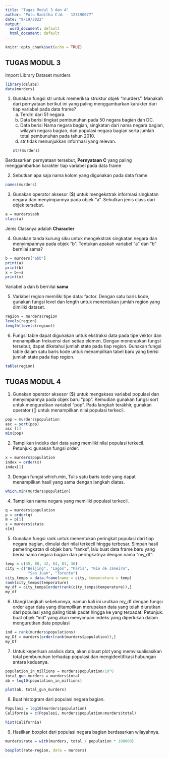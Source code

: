 ```yaml
---
title: "Tugas Modul 3 dan 4"
author: "Putu Raditha C.W. - 123190077"
date: "9/19/2022"
output:
  word_document: default
  html_document: default
---
```


```r
knitr::opts_chunk$set(echo = TRUE)
```

## TUGAS MODUL 3
Import Library Dataset murders
```r
library(dslabs)
data(murders) 
```

1. Gunakan fungsi str untuk memeriksa struktur objek “murders”. Manakah dari pernyataan berikut ini yang paling menggambarkan karakter dari tiap variabel pada data frame?
    a. Terdiri dari 51 negara.
    b. Data berisi tingkat pembunuhan pada 50 negara bagian dan DC.
    c. Data berisi Nama negara bagian, singkatan dari nama negara bagian, wilayah
      negara bagian, dan populasi negara bagian serta jumlah total pembunuhan pada
      tahun 2010.
    d. str tidak menunjukkan informasi yang relevan.
```r
str(murders)
```
   
Berdasarkan pernyataan tersebut, **Pernyataan C** yang paling menggambarkan karakter tiap variabel pada data frame

2. Sebutkan apa saja nama kolom yang digunakan pada data frame
```r
names(murders)
```

3. Gunakan operator aksesor ($) untuk mengekstrak informasi singkatan negara dan menyimpannya pada objek “a”. Sebutkan jenis class dari objek tersebut.

```r
a = murders$abb
class(a)
```
Jenis Classnya adalah **Character**

4. Gunakan tanda kurung siku untuk mengekstrak singkatan negara dan menyimpannya pada objek “b”. Tentukan apakah variabel “a” dan “b” bernilai sama?
```r
b = murders['abb']
print(a)
print(b)
x = b==a
print(x)
```
Variabel a dan b bernilai **sama**

5. Variabel region memiliki tipe data: factor. Dengan satu baris kode, gunakan fungsi level dan length untuk menentukan jumlah region yang dimiliki dataset.
```r
region = murders$region
levels(region)
length(levels(region))
```
6. Fungsi table dapat digunakan untuk ekstraksi data pada tipe vektor dan menampilkan frekuensi dari setiap elemen. Dengan menerapkan fungsi tersebut, dapat diketahui jumlah state pada tiap region. Gunakan fungsi table dalam satu baris kode untuk menampilkan tabel baru yang berisi jumlah state pada tiap region. 

```r
table(region)
```

## TUGAS MODUL 4
1. Gunakan operator aksesor ($) untuk mengakses variabel populasi dan menyimpannya pada objek baru “pop”. Kemudian gunakan fungsi sort untuk mengurutkan variabel “pop”. Pada langkah terakhir, gunakan operator ([) untuk menampilkan nilai populasi terkecil.
```r
pop = murders$population
asc = sort(pop)
asc [1]
min(pop)
```

2. Tampilkan indeks dari data yang memiliki nilai populasi terkecil. 
Petunjuk: gunakan fungsi order.
```r
x = murders$population
index = order(x)
index[1]
```

3. Dengan fungsi which.min, Tulis satu baris kode yang dapat menampilkan hasil yang sama 
dengan langkah diatas.
```r
which.min(murders$population)
```

4. Tampilkan nama negara yang memiliki populasi terkecil.
```r
q = murders$population
p = order(q)
m = p[1]
s = murders$state
s[m]
```

5. Gunakan fungsi rank untuk menentukan peringkat populasi dari tiap negara bagian, dimulai dari nilai terkecil hingga terbesar. Simpan hasil pemeringkatan di objek baru “ranks”, lalu buat data frame baru yang berisi nama negara bagian dan peringkatnya dengan nama “my_df”.
```r
temp = c(35, 88, 42, 84, 81, 30)
city = c("Beijing", "Lagos", "Paris", "Rio de Janeiro",
          "San Juan", "Toronto")
city_temps = data.frame(name = city, temperature = temp)
rank(city_temps$temperature)
my_df = city_temps[order(rank(city_temps$temperature)),]
my_df
```

6. Ulangi langkah sebelumnya, namun kali ini urutkan my_df dengan fungsi order agar data yang ditampilkan merupakan data yang telah diurutkan dari populasi yang paling tidak padat hingga ke yang terpadat. 
Petunjuk: buat objek “ind” yang akan menyimpan indeks yang diperlukan dalam mengurutkan data populasi
```r
ind = rank(murders$populations)
my_Df = murders[order(rank(murders$population)),]
my_Df
```

7. Untuk keperluan analisis data, akan dibuat plot yang memvisualisasikan total pembunuhan terhadap populasi dan mengidentifikasi hubungan antara keduanya.
```r
population_in_millions = murders$population/10^6
total_gun_murders = murders$total
ab = log10(population_in_millions)
```


```r
plot(ab, total_gun_murders)
```

8. Buat histogram dari populasi negara bagian.
```r
Populasi = log10(murders$population)
California = c(Populasi, murders$population/murders$total)
```


```r
hist(California)
```

9. Hasilkan boxplot dari populasi negara bagian berdasarkan wilayahnya.
```r
murders$rate = with(murders, total / population * 100000)
```


```r
boxplot(rate~region, data = murders)
```
